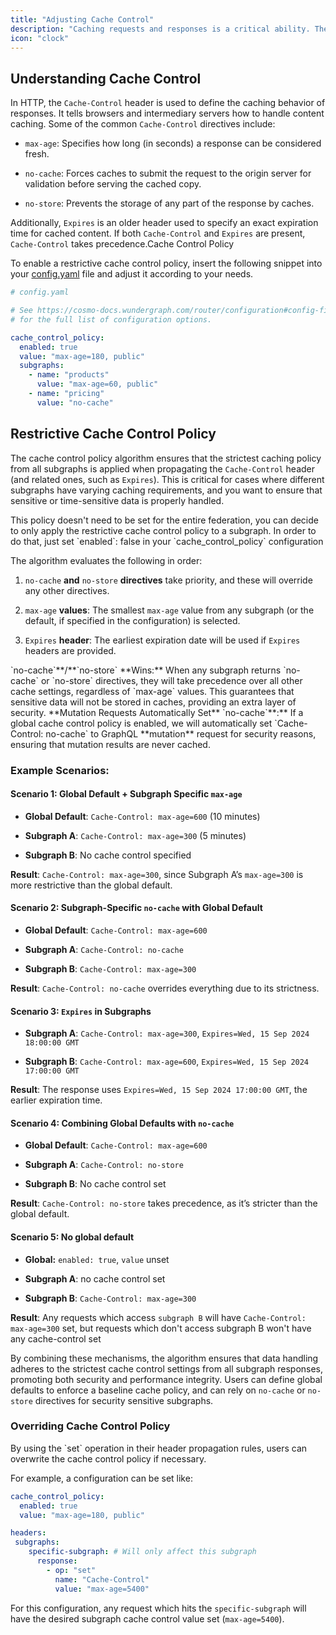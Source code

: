 ```yaml
---
title: "Adjusting Cache Control"
description: "Caching requests and responses is a critical ability. The router enables very detailed control of the cache control policy for the whole graph, as well as subgraphs"
icon: "clock"
---
```


## Understanding Cache Control

In HTTP, the `Cache-Control` header is used to define the caching behavior of responses. It tells browsers and intermediary servers how to handle content caching. Some of the common `Cache-Control` directives include:

* `max-age`: Specifies how long (in seconds) a response can be considered fresh.

* `no-cache`: Forces caches to submit the request to the origin server for validation before serving the cached copy.

* `no-store`: Prevents the storage of any part of the response by caches.

Additionally, `Expires` is an older header used to specify an exact expiration time for cached content. If both `Cache-Control` and `Expires` are present, `Cache-Control` takes precedence.Cache Control Policy

To enable a restrictive cache control policy, insert the following snippet into your [config.yaml](/router/configuration#config-file) file and adjust it according to your needs.

```yaml
# config.yaml

# See https://cosmo-docs.wundergraph.com/router/configuration#config-file
# for the full list of configuration options.

cache_control_policy:
  enabled: true
  value: "max-age=180, public"
  subgraphs:
    - name: "products"
      value: "max-age=60, public"
    - name: "pricing"
      value: "no-cache"
```

## Restrictive Cache Control Policy

The cache control policy algorithm ensures that the strictest caching policy from all subgraphs is applied when propagating the `Cache-Control` header (and related ones, such as `Expires`). This is critical for cases where different subgraphs have varying caching requirements, and you want to ensure that sensitive or time-sensitive data is properly handled.

<Info>
  This policy doesn't need to be set for the entire federation, you can decide to only apply the restrictive cache control policy to a subgraph. In order to do that, just set `enabled`: false in your `cache_control_policy` configuration
</Info>

The algorithm evaluates the following in order:

1. `no-cache` **and** `no-store` **directives** take priority, and these will override any other directives.

2. `max-age` **values**: The smallest `max-age` value from any subgraph (or the default, if specified in the configuration) is selected.

3. `Expires` **header**: The earliest expiration date will be used if `Expires` headers are provided.

<Info>
  `no-cache`**/**`no-store` **Wins:** When any subgraph returns `no-cache` or `no-store` directives, they will take precedence over all other cache settings, regardless of `max-age` values. This guarantees that sensitive data will not be stored in caches, providing an extra layer of security.
</Info>

<Note>
  **Mutation Requests Automatically Set** `no-cache`**:** If a global cache control policy is enabled, we will automatically set `Cache-Control: no-cache` to GraphQL **mutation** request for security reasons, ensuring that mutation results are never cached.
</Note>

### **Example Scenarios:**

#### **Scenario 1: Global Default + Subgraph Specific `max-age`**

* **Global Default**: `Cache-Control: max-age=600` (10 minutes)

* **Subgraph A**: `Cache-Control: max-age=300` (5 minutes)

* **Subgraph B**: No cache control specified

**Result**: `Cache-Control: max-age=300`, since Subgraph A’s `max-age=300` is more restrictive than the global default.

#### **Scenario 2: Subgraph-Specific `no-cache` with Global Default**

* **Global Default**: `Cache-Control: max-age=600`

* **Subgraph A**: `Cache-Control: no-cache`

* **Subgraph B**: `Cache-Control: max-age=300`

**Result**: `Cache-Control: no-cache` overrides everything due to its strictness.

#### **Scenario 3: `Expires` in Subgraphs**

* **Subgraph A**: `Cache-Control: max-age=300`, `Expires=Wed, 15 Sep 2024 18:00:00 GMT`

* **Subgraph B**: `Cache-Control: max-age=600`, `Expires=Wed, 15 Sep 2024 17:00:00 GMT`

**Result**: The response uses `Expires=Wed, 15 Sep 2024 17:00:00 GMT`, the earlier expiration time.

#### **Scenario 4: Combining Global Defaults with `no-cache`**

* **Global Default**: `Cache-Control: max-age=600`

* **Subgraph A**: `Cache-Control: no-store`

* **Subgraph B**: No cache control set

**Result**: `Cache-Control: no-store` takes precedence, as it’s stricter than the global default.

#### **Scenario 5: No global default**

* **Global:** `enabled: true`, `value` unset

* **Subgraph A**: no cache control set

* **Subgraph B**: `Cache-Control: max-age=300`

**Result**: Any requests which access `subgraph B` will have `Cache-Control: max-age=300` set, but requests which don't access subgraph B won't have any cache-control set

By combining these mechanisms, the algorithm ensures that data handling adheres to the strictest cache control settings from all subgraph responses, promoting both security and performance integrity. Users can define global defaults to enforce a baseline cache policy, and can rely on `no-cache` or `no-store` directives for security sensitive subgraphs.

### Overriding Cache Control Policy

<Info>
  By using the `set` operation in their header propagation rules, users can overwrite the cache control policy if necessary.
</Info>

For example, a configuration can be set like:

```yaml
cache_control_policy:
  enabled: true
  value: "max-age=180, public"

headers:
 subgraphs:
    specific-subgraph: # Will only affect this subgraph
      response:
        - op: "set"
          name: "Cache-Control"
          value: "max-age=5400"
```

For this configuration, any request which hits the `specific-subgraph` will have the desired subgraph cache control value set (`max-age=5400`).
